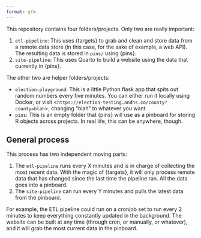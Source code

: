 ```yaml
---
format: gfm
---
```


This repository contains four folders/projects. Only two are really important:

1. `etl-pipeline`: This uses {targets} to grab and clean and store data from a remote data store (in this case, for the sake of example, a web API). The resulting data is stored in `pins/` using {pins}.
2. `site-pipeline`: This uses Quarto to build a website using the data that currently in {pins}.

The other two are helper folders/projects:

- `election-playground`: This is a little Python flask app that spits out random numbers every five minutes. You can either run it locally using Docker, or visit <`https://election-testing.andhs.co/county?county=blah`>, changing "blah" to whatever you want.
- `pins`: This is an empty folder that {pins} will use as a pinboard for storing R objects across projects. In real life, this can be anywhere, though.

## General process

This process has two independent moving parts:

1. The `etl-pipeline` runs every X minutes and is in charge of collecting the most recent data. With the magic of {targets}, it will only process remote data that has changed since the last time the pipeline ran. All the data goes into a pinboard.
2. The `site-pipeline` can run every Y minutes and pulls the latest data from the pinboard.

For example, the ETL pipeline could run on a cronjob set to run every 2 minutes to keep everything constantly updated in the background. The website can be built at any time (through cron, or manually, or whatever), and it will grab the most current data in the pinboard.
